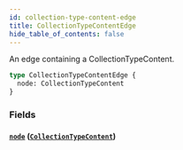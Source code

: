```yaml
---
id: collection-type-content-edge
title: CollectionTypeContentEdge
hide_table_of_contents: false
---
```



An edge containing a CollectionTypeContent.

```graphql
type CollectionTypeContentEdge {
  node: CollectionTypeContent
}
```


### Fields

#### [`node`](#) ([`CollectionTypeContent`](/developers/demandhq-apis/demand-api/graphql/reference/objects/collection-type-content))






